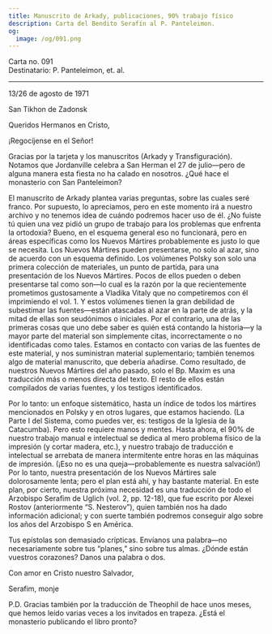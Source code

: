 ```yaml
---
title: Manuscrito de Arkady, publicaciones, 90% trabajo físico
description: Carta del Bendito Serafín al P. Panteleimon.
og:
  image: /og/091.png
---
```


<div style={{textAlign:'right', fontFamily:'monospace'}}>Carta no. 091</div>
<div style={{textAlign:'left', fontFamily:'monospace'}}>Destinatario: P. Panteleimon, et. al.</div>

---

13/26 de agosto de 1971

San Tikhon de Zadonsk

Queridos Hermanos en Cristo,

¡Regocíjense en el Señor!

Gracias por la tarjeta y los manuscritos (Arkady y Transfiguración). Notamos que Jordanville celebra a San Herman el 27 de julio—pero de alguna manera esta fiesta no ha calado en nosotros. ¿Qué hace el monasterio con San Panteleimon?

El manuscrito de Arkady plantea varias preguntas, sobre las cuales seré franco. Por supuesto, lo apreciamos, pero en este momento irá a nuestro archivo y no tenemos idea de cuándo podremos hacer uso de él. ¿No fuiste tú quien una vez pidió un grupo de trabajo para los problemas que enfrenta la ortodoxia? Bueno, en el esquema general eso no funcionará, pero en áreas específicas como los Nuevos Mártires probablemente es justo lo que se necesita. Los Nuevos Mártires pueden presentarse, no solo al azar, sino de acuerdo con un esquema definido. Los volúmenes Polsky son solo una primera colección de materiales, un punto de partida, para una presentación de los Nuevos Mártires. Pocos de ellos pueden o deben presentarse tal como son—lo cual es la razón por la que recientemente prometimos gustosamente a Vladika Vitaly que no competiremos con él imprimiendo el vol. 1. Y estos volúmenes tienen la gran debilidad de subestimar las fuentes—están atascadas al azar en la parte de atrás, y la mitad de ellas son seudónimos o iniciales. Por el contrario, una de las primeras cosas que uno debe saber es quién está contando la historia—y la mayor parte del material son simplemente citas, incorrectamente o no identificadas como tales. Estamos en contacto con varias de las fuentes de este material, y nos suministran material suplementario; también tenemos algo de material manuscrito, que debería añadirse. Como resultado, de nuestros Nuevos Mártires del año pasado, solo el Bp. Maxim es una traducción más o menos directa del texto. El resto de ellos están compilados de varias fuentes, y los testigos identificados.

Por lo tanto: un enfoque sistemático, hasta un índice de todos los mártires mencionados en Polsky y en otros lugares, que estamos haciendo. (La Parte I del Sistema, como puedes ver, es: testigos de la Iglesia de la Catacumba). Pero esto requiere manos y mentes. Hasta ahora, el 90% de nuestro trabajo manual e intelectual se dedica al mero problema físico de la impresión (y cortar madera, etc.), y nuestro trabajo de traducción e intelectual se arrebata de manera intermitente entre horas en las máquinas de impresión. (¡Eso no es una queja—probablemente es nuestra salvación!) Por lo tanto, nuestra presentación de los Nuevos Mártires sale dolorosamente lenta; pero el plan está ahí, y hay bastante material. En este plan, por cierto, nuestra próxima necesidad es una traducción de todo el Arzobispo Serafim de Uglich (vol. 2, pp. 12-18), que fue escrito por Alexei Rostov (anteriormente “S. Nesterov”), quien también nos ha dado información adicional; y con suerte también podremos conseguir algo sobre los años del Arzobispo S en América.

Tus epístolas son demasiado crípticas. Envíanos una palabra—no necesariamente sobre tus “planes,” sino sobre tus almas. ¿Dónde están vuestros corazones? Danos una palabra o dos.

Con amor en Cristo nuestro Salvador,

Serafim, monje

P.D. Gracias también por la traducción de Theophil de hace unos meses, que hemos leído varias veces a los invitados en trapeza. ¿Está el monasterio publicando el libro pronto?


